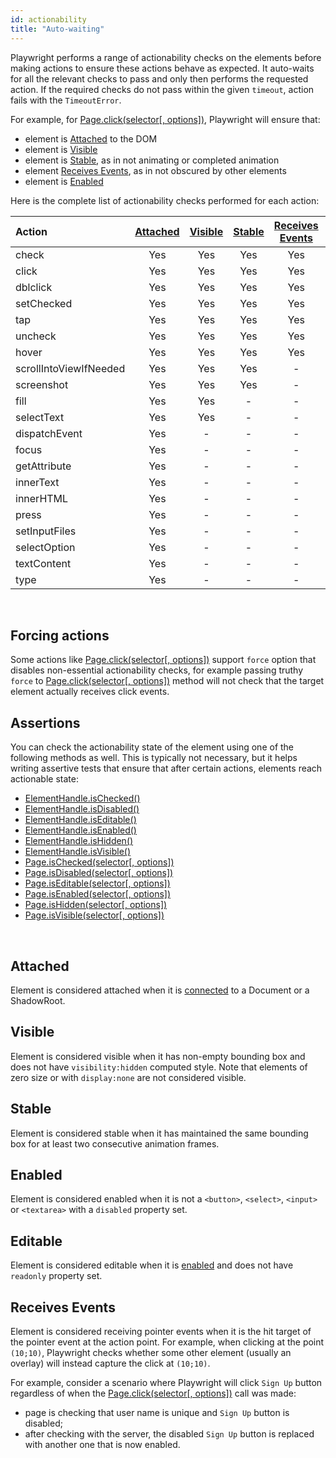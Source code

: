 ```yaml
---
id: actionability
title: "Auto-waiting"
---
```


Playwright performs a range of actionability checks on the elements before making actions to ensure these actions behave as expected. It auto-waits for all the relevant checks to pass and only then performs the requested action. If the required checks do not pass within the given `timeout`, action fails with the `TimeoutError`.

For example, for [Page.click(selector[, options])](./api/class-page.mdx#page-click), Playwright will ensure that:
- element is [Attached] to the DOM
- element is [Visible]
- element is [Stable], as in not animating or completed animation
- element [Receives Events], as in not obscured by other elements
- element is [Enabled]

Here is the complete list of actionability checks performed for each action:

| Action | [Attached] | [Visible] | [Stable] | [Receives Events] | [Enabled] | [Editable] |
| :- | :-: | :-: | :-: | :-: | :-: | :-: |
| check | Yes | Yes | Yes | Yes | Yes | - |
| click | Yes | Yes | Yes | Yes | Yes | - |
| dblclick | Yes | Yes | Yes | Yes | Yes | - |
| setChecked | Yes | Yes | Yes | Yes | Yes | - |
| tap | Yes | Yes | Yes | Yes | Yes | - |
| uncheck | Yes | Yes | Yes | Yes | Yes | - |
| hover | Yes | Yes | Yes | Yes | - | - |
| scrollIntoViewIfNeeded | Yes | Yes | Yes | - | - | - |
| screenshot | Yes | Yes | Yes | - | - | - |
| fill | Yes | Yes | - | - | Yes | Yes |
| selectText | Yes | Yes | - | - | - | - |
| dispatchEvent | Yes | - | - | - | - | - |
| focus | Yes | - | - | - | - | - |
| getAttribute | Yes | - | - | - | - | - |
| innerText | Yes | - | - | - | - | - |
| innerHTML | Yes | - | - | - | - | - |
| press | Yes | - | - | - | - | - |
| setInputFiles | Yes | - | - | - | - | - |
| selectOption | Yes | - | - | - | - | - |
| textContent | Yes | - | - | - | - | - |
| type | Yes | - | - | - | - | - |

<br/>

## Forcing actions

Some actions like [Page.click(selector[, options])](./api/class-page.mdx#page-click) support `force` option that disables non-essential actionability checks, for example passing truthy `force` to [Page.click(selector[, options])](./api/class-page.mdx#page-click) method will not check that the target element actually receives click events.

## Assertions

You can check the actionability state of the element using one of the following methods as well. This is typically not necessary, but it helps writing assertive tests that ensure that after certain actions, elements reach actionable state:
- [ElementHandle.isChecked()](./api/class-elementhandle.mdx#element-handle-is-checked)
- [ElementHandle.isDisabled()](./api/class-elementhandle.mdx#element-handle-is-disabled)
- [ElementHandle.isEditable()](./api/class-elementhandle.mdx#element-handle-is-editable)
- [ElementHandle.isEnabled()](./api/class-elementhandle.mdx#element-handle-is-enabled)
- [ElementHandle.isHidden()](./api/class-elementhandle.mdx#element-handle-is-hidden)
- [ElementHandle.isVisible()](./api/class-elementhandle.mdx#element-handle-is-visible)
- [Page.isChecked(selector[, options])](./api/class-page.mdx#page-is-checked)
- [Page.isDisabled(selector[, options])](./api/class-page.mdx#page-is-disabled)
- [Page.isEditable(selector[, options])](./api/class-page.mdx#page-is-editable)
- [Page.isEnabled(selector[, options])](./api/class-page.mdx#page-is-enabled)
- [Page.isHidden(selector[, options])](./api/class-page.mdx#page-is-hidden)
- [Page.isVisible(selector[, options])](./api/class-page.mdx#page-is-visible)

<br/>

## Attached

Element is considered attached when it is [connected](https://developer.mozilla.org/en-US/docs/Web/API/Node/isConnected) to a Document or a ShadowRoot.

## Visible

Element is considered visible when it has non-empty bounding box and does not have `visibility:hidden` computed style. Note that elements of zero size or with `display:none` are not considered visible.

## Stable

Element is considered stable when it has maintained the same bounding box for at least two consecutive animation frames.

## Enabled

Element is considered enabled when it is not a `<button>`, `<select>`, `<input>` or `<textarea>` with a `disabled` property set.

## Editable

Element is considered editable when it is [enabled] and does not have `readonly` property set.

## Receives Events

Element is considered receiving pointer events when it is the hit target of the pointer event at the action point. For example, when clicking at the point `(10;10)`, Playwright checks whether some other element (usually an overlay) will instead capture the click at `(10;10)`.

For example, consider a scenario where Playwright will click `Sign Up` button regardless of when the [Page.click(selector[, options])](./api/class-page.mdx#page-click) call was made:
- page is checking that user name is unique and `Sign Up` button is disabled;
- after checking with the server, the disabled `Sign Up` button is replaced with another one that is now enabled.

[Visible]: #visible "Visible"
[Stable]: #stable "Stable"
[Enabled]: #enabled "Enabled"
[Editable]: #editable "Editable"
[Receives Events]: #receives-events "Receives Events"
[Attached]: #attached "Attached"

[Browser]: ./api/class-browser.mdx "Browser"
[BrowserContext]: ./api/class-browsercontext.mdx "BrowserContext"
[BrowserType]: ./api/class-browsertype.mdx "BrowserType"
[ConsoleMessage]: ./api/class-consolemessage.mdx "ConsoleMessage"
[Dialog]: ./api/class-dialog.mdx "Dialog"
[Download]: ./api/class-download.mdx "Download"
[ElementHandle]: ./api/class-elementhandle.mdx "ElementHandle"
[FileChooser]: ./api/class-filechooser.mdx "FileChooser"
[Frame]: ./api/class-frame.mdx "Frame"
[JSHandle]: ./api/class-jshandle.mdx "JSHandle"
[Keyboard]: ./api/class-keyboard.mdx "Keyboard"
[Locator]: ./api/class-locator.mdx "Locator"
[Mouse]: ./api/class-mouse.mdx "Mouse"
[Page]: ./api/class-page.mdx "Page"
[PageAssertions]: ./api/class-pageassertions.mdx "PageAssertions"
[Playwright]: ./api/class-playwright.mdx "Playwright"
[PlaywrightAssertions]: ./api/class-playwrightassertions.mdx "PlaywrightAssertions"
[PlaywrightException]: ./api/class-playwrightexception.mdx "PlaywrightException"
[Request]: ./api/class-request.mdx "Request"
[Response]: ./api/class-response.mdx "Response"
[Route]: ./api/class-route.mdx "Route"
[Selectors]: ./api/class-selectors.mdx "Selectors"
[TimeoutError]: ./api/class-timeouterror.mdx "TimeoutError"
[Touchscreen]: ./api/class-touchscreen.mdx "Touchscreen"
[Tracing]: ./api/class-tracing.mdx "Tracing"
[Video]: ./api/class-video.mdx "Video"
[WebSocket]: ./api/class-websocket.mdx "WebSocket"
[WebSocketFrame]: ./api/class-websocketframe.mdx "WebSocketFrame"
[Worker]: ./api/class-worker.mdx "Worker"
[Element]: https://developer.mozilla.org/en-US/docs/Web/API/element "Element"
[EvaluationArgument]: ./core-concepts.mdx#evaluation-argument "EvaluationArgument"
[Promise]: https://developer.mozilla.org/en-US/docs/Web/JavaScript/Reference/Global_Objects/Promise "Promise"
[iterator]: https://developer.mozilla.org/en-US/docs/Web/JavaScript/Reference/Iteration_protocols "Iterator"
[origin]: https://developer.mozilla.org/en-US/docs/Glossary/Origin "Origin"
[selector]: https://developer.mozilla.org/en-US/docs/Web/CSS/CSS_Selectors "selector"
[Serializable]: https://developer.mozilla.org/en-US/docs/Web/JavaScript/Reference/Global_Objects/JSON/stringify#Description "Serializable"
[UIEvent.detail]: https://developer.mozilla.org/en-US/docs/Web/API/UIEvent/detail "UIEvent.detail"
[UnixTime]: https://en.wikipedia.org/wiki/Unix_time "Unix Time"
[xpath]: https://developer.mozilla.org/en-US/docs/Web/XPath "xpath"

[boolean]: https://docs.oracle.com/javase/tutorial/java/nutsandbolts/datatypes.html "boolean"
[byte&#91;&#93;]: https://docs.oracle.com/javase/tutorial/java/nutsandbolts/datatypes.html "byte[]"
[Consumer]: https://docs.oracle.com/javase/8/docs/api/java/util/function/Consumer.html "Consumer"
[double]: https://docs.oracle.com/javase/tutorial/java/nutsandbolts/datatypes.html "double"
[InputStream]: https://docs.oracle.com/javase/8/docs/api/java/io/InputStream.html "InputStream"
[int]: https://docs.oracle.com/javase/tutorial/java/nutsandbolts/datatypes.html "int"
[List]: https://docs.oracle.com/javase/8/docs/api/java/util/List.html "List"
[Map]: https://docs.oracle.com/javase/8/docs/api/java/util/Map.html "Map"
[null]: https://docs.oracle.com/javase/specs/jls/se8/html/jls-3.html#jls-3.10.7 "null"
[Object]: https://docs.oracle.com/javase/8/docs/api/java/lang/Object.html "Object"
[Path]: https://docs.oracle.com/javase/8/docs/api/java/nio/file/Path.html "Path"
[Pattern]: https://docs.oracle.com/javase/8/docs/api/java/util/regex/Pattern.html "Pattern"
[Predicate]: https://docs.oracle.com/javase/8/docs/api/java/util/function/Predicate.html "Predicate"
[void]: https://docs.oracle.com/javase/tutorial/java/javaOO/methods.html "void"
[Runnable]: https://docs.oracle.com/javase/8/docs/api/java/lang/Runnable.html "Runnable"
[RuntimeException]: https://docs.oracle.com/javase/8/docs/api/java/lang/RuntimeException.html "RuntimeException"
[String]: https://docs.oracle.com/javase/8/docs/api/java/lang/String.html "String"

[all available image tags]: https://mcr.microsoft.com/v2/playwright/java/tags/list "all available image tags"
[Docker Hub]: https://hub.docker.com/_/microsoft-playwright-java "Docker Hub"
[Dockerfile.focal]: https://github.com/microsoft/playwright-java/blob/master/Dockerfile.focal "Dockerfile.focal"
